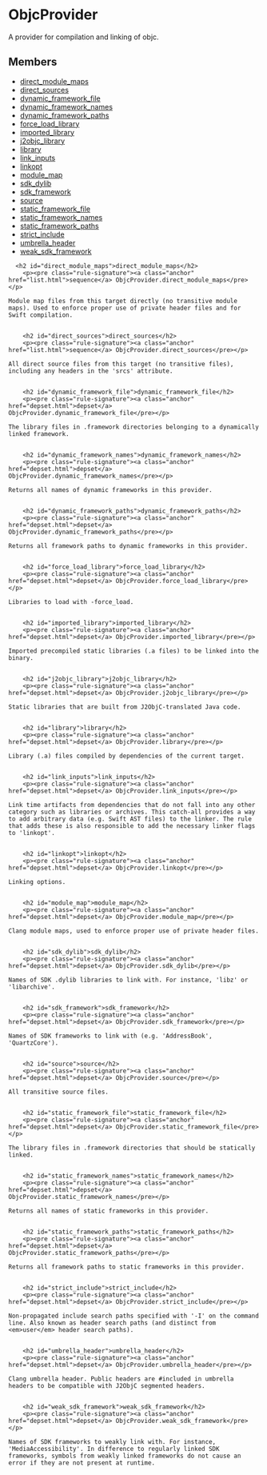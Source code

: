 <html devsite>
<head>
  <meta name="project_path" value="/_project.yaml">
  <meta name="book_path" value="/versions/6.3.0/_book.yaml">
</head>
<body>

<h1 class="page-title" id="modules.ObjcProvider">ObjcProvider</h1>

<!-- {% raw %} -->

A provider for compilation and linking of objc.

<h2>Members</h2>
<ul>
    <li>
    <a href="#direct_module_maps">direct_module_maps</a>
  </li>
      <li>
    <a href="#direct_sources">direct_sources</a>
  </li>
      <li>
    <a href="#dynamic_framework_file">dynamic_framework_file</a>
  </li>
      <li>
    <a href="#dynamic_framework_names">dynamic_framework_names</a>
  </li>
      <li>
    <a href="#dynamic_framework_paths">dynamic_framework_paths</a>
  </li>
      <li>
    <a href="#force_load_library">force_load_library</a>
  </li>
      <li>
    <a href="#imported_library">imported_library</a>
  </li>
      <li>
    <a href="#j2objc_library">j2objc_library</a>
  </li>
      <li>
    <a href="#library">library</a>
  </li>
      <li>
    <a href="#link_inputs">link_inputs</a>
  </li>
      <li>
    <a href="#linkopt">linkopt</a>
  </li>
      <li>
    <a href="#module_map">module_map</a>
  </li>
      <li>
    <a href="#sdk_dylib">sdk_dylib</a>
  </li>
      <li>
    <a href="#sdk_framework">sdk_framework</a>
  </li>
      <li>
    <a href="#source">source</a>
  </li>
      <li>
    <a href="#static_framework_file">static_framework_file</a>
  </li>
      <li>
    <a href="#static_framework_names">static_framework_names</a>
  </li>
      <li>
    <a href="#static_framework_paths">static_framework_paths</a>
  </li>
      <li>
    <a href="#strict_include">strict_include</a>
  </li>
      <li>
    <a href="#umbrella_header">umbrella_header</a>
  </li>
      <li>
    <a href="#weak_sdk_framework">weak_sdk_framework</a>
  </li>
  </ul>

      <h2 id="direct_module_maps">direct_module_maps</h2>
        <p><pre class="rule-signature"><a class="anchor" href="list.html">sequence</a> ObjcProvider.direct_module_maps</pre></p>

    Module map files from this target directly (no transitive module maps). Used to enforce proper use of private header files and for Swift compilation.


        <h2 id="direct_sources">direct_sources</h2>
        <p><pre class="rule-signature"><a class="anchor" href="list.html">sequence</a> ObjcProvider.direct_sources</pre></p>

    All direct source files from this target (no transitive files), including any headers in the 'srcs' attribute.


        <h2 id="dynamic_framework_file">dynamic_framework_file</h2>
        <p><pre class="rule-signature"><a class="anchor" href="depset.html">depset</a> ObjcProvider.dynamic_framework_file</pre></p>

    The library files in .framework directories belonging to a dynamically linked framework.


        <h2 id="dynamic_framework_names">dynamic_framework_names</h2>
        <p><pre class="rule-signature"><a class="anchor" href="depset.html">depset</a> ObjcProvider.dynamic_framework_names</pre></p>

    Returns all names of dynamic frameworks in this provider.


        <h2 id="dynamic_framework_paths">dynamic_framework_paths</h2>
        <p><pre class="rule-signature"><a class="anchor" href="depset.html">depset</a> ObjcProvider.dynamic_framework_paths</pre></p>

    Returns all framework paths to dynamic frameworks in this provider.


        <h2 id="force_load_library">force_load_library</h2>
        <p><pre class="rule-signature"><a class="anchor" href="depset.html">depset</a> ObjcProvider.force_load_library</pre></p>

    Libraries to load with -force_load.


        <h2 id="imported_library">imported_library</h2>
        <p><pre class="rule-signature"><a class="anchor" href="depset.html">depset</a> ObjcProvider.imported_library</pre></p>

    Imported precompiled static libraries (.a files) to be linked into the binary.


        <h2 id="j2objc_library">j2objc_library</h2>
        <p><pre class="rule-signature"><a class="anchor" href="depset.html">depset</a> ObjcProvider.j2objc_library</pre></p>

    Static libraries that are built from J2ObjC-translated Java code.


        <h2 id="library">library</h2>
        <p><pre class="rule-signature"><a class="anchor" href="depset.html">depset</a> ObjcProvider.library</pre></p>

    Library (.a) files compiled by dependencies of the current target.


        <h2 id="link_inputs">link_inputs</h2>
        <p><pre class="rule-signature"><a class="anchor" href="depset.html">depset</a> ObjcProvider.link_inputs</pre></p>

    Link time artifacts from dependencies that do not fall into any other category such as libraries or archives. This catch-all provides a way to add arbitrary data (e.g. Swift AST files) to the linker. The rule that adds these is also responsible to add the necessary linker flags to 'linkopt'.


        <h2 id="linkopt">linkopt</h2>
        <p><pre class="rule-signature"><a class="anchor" href="depset.html">depset</a> ObjcProvider.linkopt</pre></p>

    Linking options.


        <h2 id="module_map">module_map</h2>
        <p><pre class="rule-signature"><a class="anchor" href="depset.html">depset</a> ObjcProvider.module_map</pre></p>

    Clang module maps, used to enforce proper use of private header files.


        <h2 id="sdk_dylib">sdk_dylib</h2>
        <p><pre class="rule-signature"><a class="anchor" href="depset.html">depset</a> ObjcProvider.sdk_dylib</pre></p>

    Names of SDK .dylib libraries to link with. For instance, 'libz' or 'libarchive'.


        <h2 id="sdk_framework">sdk_framework</h2>
        <p><pre class="rule-signature"><a class="anchor" href="depset.html">depset</a> ObjcProvider.sdk_framework</pre></p>

    Names of SDK frameworks to link with (e.g. 'AddressBook', 'QuartzCore').


        <h2 id="source">source</h2>
        <p><pre class="rule-signature"><a class="anchor" href="depset.html">depset</a> ObjcProvider.source</pre></p>

    All transitive source files.


        <h2 id="static_framework_file">static_framework_file</h2>
        <p><pre class="rule-signature"><a class="anchor" href="depset.html">depset</a> ObjcProvider.static_framework_file</pre></p>

    The library files in .framework directories that should be statically linked.


        <h2 id="static_framework_names">static_framework_names</h2>
        <p><pre class="rule-signature"><a class="anchor" href="depset.html">depset</a> ObjcProvider.static_framework_names</pre></p>

    Returns all names of static frameworks in this provider.


        <h2 id="static_framework_paths">static_framework_paths</h2>
        <p><pre class="rule-signature"><a class="anchor" href="depset.html">depset</a> ObjcProvider.static_framework_paths</pre></p>

    Returns all framework paths to static frameworks in this provider.


        <h2 id="strict_include">strict_include</h2>
        <p><pre class="rule-signature"><a class="anchor" href="depset.html">depset</a> ObjcProvider.strict_include</pre></p>

    Non-propagated include search paths specified with '-I' on the command line. Also known as header search paths (and distinct from <em>user</em> header search paths).


        <h2 id="umbrella_header">umbrella_header</h2>
        <p><pre class="rule-signature"><a class="anchor" href="depset.html">depset</a> ObjcProvider.umbrella_header</pre></p>

    Clang umbrella header. Public headers are #included in umbrella headers to be compatible with J2ObjC segmented headers.


        <h2 id="weak_sdk_framework">weak_sdk_framework</h2>
        <p><pre class="rule-signature"><a class="anchor" href="depset.html">depset</a> ObjcProvider.weak_sdk_framework</pre></p>

    Names of SDK frameworks to weakly link with. For instance, 'MediaAccessibility'. In difference to regularly linked SDK frameworks, symbols from weakly linked frameworks do not cause an error if they are not present at runtime.



</body>
</html>

<!-- {% endraw %} -->
